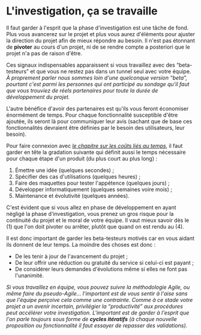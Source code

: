 # L'investigation, ça se travaille

Il faut garder à l'esprit que la phase d'investigation est une tâche de fond. Plus vous avancerez sur le projet et plus vous aurez d'éléments pour ajuster la direction du projet afin de mieux répondre au besoin. Il n'est pas étonnant de **pivoter** au cours d'un projet, ni de se rendre compte a posteriori que le projet n'a pas de raison d'être.

Ces signaux indispensables apparaissent si vous travaillez avec des “beta-testeurs” et que vous ne restez pas dans un tunnel seul avec votre équipe. _À proprement parler nous sommes loin d'une quelconque version “beta”, pourtant c'est parmi les personnes qui ont participé au sondage qu'il faut que vous trouviez de réels partenaires pour toute la durée de développement du projet._

L'autre bénéfice d'avoir des partenaires est qu'ils vous feront économiser énormément de temps. Pour chaque fonctionnalité susceptible d'être ajoutée, ils seront là pour communiquer leur avis (sachant que de base ces fonctionnalités devraient être définies par le besoin des utilisateurs, leur besoin).

Pour faire connexion avec [_le chapitre sur les coûts liés au temps_](#réfléchir-aux-coûts-liés-au-temps), il faut garder en tête la gradation suivante qui définit aussi le temps nécessaire pour chaque étape d'un produit (du plus court au plus long) :

1.  Émettre une idée (quelques secondes) ;
2.  Spécifier des cas d'utilisations (quelques heures) ;
3.  Faire des maquettes pour tester l'appétence (quelques jours) ;
4.  Développer informatiquement (quelques semaines voire mois) ;
5.  Maintenance et évolutivité (quelques années).

C'est évident que si vous allez en phase de développement en ayant négligé la phase d'investigation, vous prenez un gros risque pour la continuité du projet et le moral de votre équipe. Il vaut mieux savoir dès le (1) que l'on doit pivoter ou arrêter, plutôt que quand on est rendu au (4).

Il est donc important de garder les beta-testeurs motivés car en vous aidant ils donnent de leur temps. La moindre des choses est donc :

- De les tenir à jour de l'avancement du projet ;
- De leur offrir une réduction ou gratuité du service si celui-ci est payant ;
- De considérer leurs demandes d'évolutions même si elles ne font pas l'unanimité.

_Si vous travaillez en équipe, vous pouvez suivre la méthodologie Agile, ou même faire du pseudo-Agile… l'important est de vous sentir à l'aise sans que l'équipe perçoive cela comme une contrainte. Comme à ce stade votre projet a un avenir incertain, privilégier la “productivité” aux procédures peut accélérer votre investigation. L'important est de garder à l'esprit que l'on parle toujours sous forme de **cycles itératifs** (à chaque nouvelle proposition ou fonctionnalité il faut essayer de repasser des validations)._
